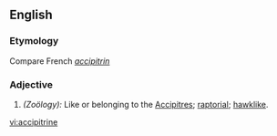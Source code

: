 ==English==

===Etymology===
Compare French ''[[accipitrin]]''

===Adjective===
{{infl|en|adjective}}

#''(Zoölogy):'' Like or belonging to the [[Accipitres]]; [[raptorial]]; [[hawklike]].

[[vi:accipitrine]]